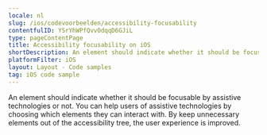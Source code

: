 ```yaml
---
locale: nl
slug: /ios/codevoorbeelden/accessibility-focusability
contentfulID: YSrYhWPfQvvOdqqD6GJiL
type: pageContentPage
title: Accessibility focusability on iOS
shortDescription: An element should indicate whether it should be focusable by assistive technologies or not.
platformFilter: iOS
layout: Layout - Code samples
tag: iOS code sample
---
```


An element should indicate whether it should be focusable by assistive technologies or not. You can help users of assistive technologies by choosing which elements they can interact with. By keep unnecessary elements out of the accessibility tree, the user experience is improved.

<CodeSample id="accessibility-focusable" locale="nl" platform="ios"/>